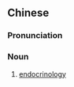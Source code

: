 {{also|内分泌学}}
==Chinese==
{{zh-forms|s=内分泌学|type=31}}
{{wikipedia|lang=zh}}

===Pronunciation===
{{zh-pron
|m=nèifēnmìxué
|c=noi6 fan1 bei3 hok6
|cat=n
}}

===Noun===
{{zh-noun}}

# [[endocrinology]]